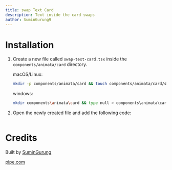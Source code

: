 ```yaml
---
title: swap Text Card
description: Text inside the card swaps
author: SuminGurung9
---
```


<ComponentPreview name="card-swap-text-card--docs" />

# Installation

1. Create a new file called `swap-text-card.tsx` inside the `components/animata/card` directory.

   macOS/Linux:

   ```bash
   mkdir -p components/animata/card && touch components/animata/card/swap-text-card.tsx
   ```

   windows:

   ```bash
   mkdir components\animata\card && type null > components\animata\card\swap-text-card.tsx
   ```

2. Open the newly created file and add the following code:

   ```jsx file=<rootDir>/animata/card/swap-text-card.tsx

   ```

# Credits

Built by [SuminGurung](https://github.com/GrgSumin)

[pipe.com](https://pipe.com/)
